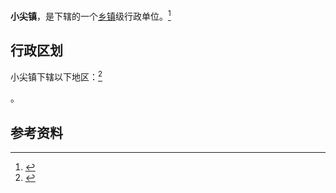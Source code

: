 {{中国乡级行政区|32/09/21/102/000}}

'''小尖镇'''，是{{PRC admin/fullname|32/09/21/102/000|3}}下辖的一个[[乡镇|乡镇]]级行政单位。<ref>{{PRC admin/ref sgc|{{PRC admin/parent|32/09/21/102/000}}}}</ref>

== 行政区划 ==

小尖镇下辖以下地区：<ref>{{PRC admin/ref sgc|32/09/21/102/000}}</ref>

{{PRC admin/children|32/09/21/102/000}}。

== 参考资料 ==

{{reflist}}

{{行政区划小作品}}
{{PRC admin/navcat|32/09/21/102/000}}